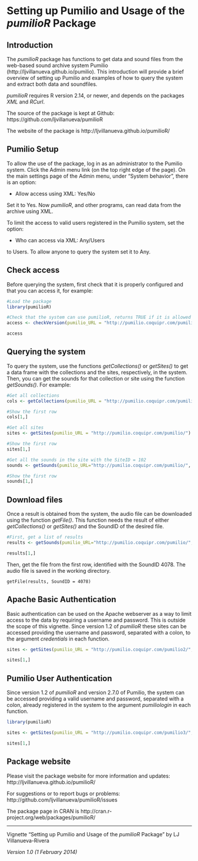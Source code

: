 <!--
%\VignetteEngine{knitr}
%\VignetteIndexEntry{Setting up Pumilio for pumilioR and usage}
-->

# Setting up Pumilio and Usage of the *pumilioR* Package #

## Introduction ##

The *pumilioR* package has functions to get data and sound files from the web-based sound archive system Pumilio (http://ljvillanueva.github.io/pumilio). This introduction will provide a brief overview of setting up Pumilio and examples of how to query the system and extract both data and soundfiles.

*pumilioR* requires R version 2.14, or newer, and depends on the packages *XML* and *RCurl*. 

The source of the package is kept at Github: https://github.com/ljvillanueva/pumilioR

The website of the package is http://ljvillanueva.github.io/pumilioR/

## Pumilio Setup ##

To allow the use of the package, log in as an administrator to the Pumilio system. Click the Admin menu link (on the top right edge of the page). On the main settings page of the Admin menu, under "System behavior", there is an option:

 - Allow access using XML: Yes/No
 
Set it to Yes. Now *pumilioR*, and other programs, can read data from the archive using XML.

To limit the access to valid users registered in the Pumilio system, set the option:

 - Who can access via XML: Any/Users

to Users. To allow anyone to query the system set it to Any.

## Check access ##

Before querying the system, first check that it is properly configured and that you can access it, for example:

```r
#Load the package
library(pumilioR)

#Check that the system can use pumilioR, returns TRUE if it is allowed and the version supports it
access <- checkVersion(pumilio_URL = "http://pumilio.coquipr.com/pumilio/")

access
```





## Querying the system ##

To query the system, use the functions *getCollections()* or *getSites()* to get a data frame with the collections and the sites, respectively, in the system. Then, you can get the sounds for that collection or site using the function *getSounds()*. For example:

```r
#Get all collections
cols <- getCollections(pumilio_URL = "http://pumilio.coquipr.com/pumilio/")

#Show the first row
cols[1,]

#Get all sites
sites <- getSites(pumilio_URL = "http://pumilio.coquipr.com/pumilio/")	

#Show the first row
sites[1,]

#Get all the sounds in the site with the SiteID = 102
sounds <- getSounds(pumilio_URL="http://pumilio.coquipr.com/pumilio/", SiteID=102, type="site")

#Show the first row
sounds[1,]
```

## Download files ##

Once a result is obtained from the system, the audio file can be downloaded using the function *getFile()*. This function needs the result of either *getCollections()* or *getSites()* and the SoundID of the desired file.

```r
#First, get a list of results
results <- getSounds(pumilio_URL="http://pumilio.coquipr.com/pumilio/", SiteID=111, type="site")

results[1,]
```

Then, get the file from the first row, identified with the SoundID 4078. The audio file is saved in the working directory.

```
getFile(results, SoundID = 4078)
```




## Apache Basic Authentication ##

Basic authentication can be used on the Apache webserver as a way to limit access to the data by requiring a username and password. This is outside the scope of this vignette. Since version 1.2 of *pumilioR* these sites can be accessed providing the username and password, separated with a colon, to the argument *credentials* in each function.

```r

sites <- getSites(pumilio_URL = "http://pumilio.coquipr.com/pumilio2/", credentials = "pumilio:pumilio")

sites[1,]
```

## Pumilio User Authentication ##

Since version 1.2 of *pumilioR* and version 2.7.0 of Pumilio, the system can be accessed providing a valid username and password, separated with a colon, already registered in the system to the argument *pumiliologin* in each function.

```r
library(pumilioR)

sites <- getSites(pumilio_URL = "http://pumilio.coquipr.com/pumilio3/", pumiliologin = "pumilio:pumilio")

sites[1,]
```



## Package website ##

Please visit the package website for more information and updates: http://ljvillanueva.github.io/pumilioR/

For suggestions or to report bugs or problems: http://github.com/ljvillanueva/pumilioR/issues

The package page in CRAN is http://cran.r-project.org/web/packages/pumilioR/

- - -

Vignette "Setting up Pumilio and Usage of the *pumilioR* Package" by LJ Villanueva-Rivera

*Version 1.0 (1 February 2014)*
